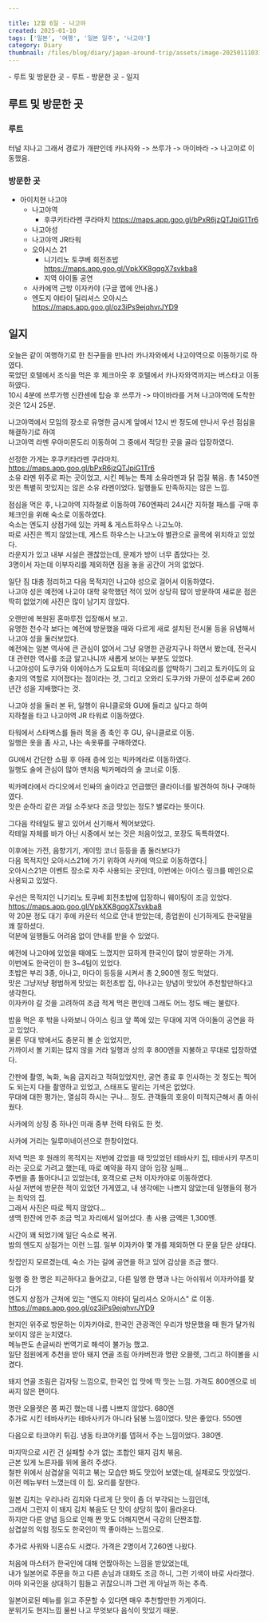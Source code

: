 ```yaml
---  
  
title: 12월 6일 - 나고야  
created: 2025-01-10  
tags: ['일본', '여행', '일본 일주', '나고야']  
category: Diary  
thumbnail: /files/blog/diary/japan-around-trip/assets/image-20250111031539339.png  
---  
```

  
  
<TableOfContents server:defer>  
- 루트 및 방문한 곳  
  - 루트  
  - 방문한 곳  
- 일지  
</TableOfContents>  
  
## 루트 및 방문한 곳  
  
### 루트  
  
터널 지나고 그래서 경로가 개판인데 카나자와 -> 쓰루가 -> 마이바라 -> 나고야로 이동했음.  
  
<ImageLoader src="/files/blog/diary/japan-around-trip/assets/image-20250110020825555.png" alt="image-20250110020825555" />  
  
### 방문한 곳  
  
- 아이치현 나고야  
  - 나고야역  
    - 후쿠키타라멘 쿠라마치 https://maps.app.goo.gl/bPxR6jzQTJpiG1Tr6  
  - 나고야성  
  - 나고야역 JR타워  
  - 오아시스 21  
    - 니기리노 토쿠베 회전초밥 https://maps.app.goo.gl/VpkXK8gqgX7svkba8  
    - 지역 아이돌 공연  
  - 사카에역 근방 이자카야 (구글 맵에 안나옴.)  
  - 엔도지 야타이 딜리셔스 오아시스 https://maps.app.goo.gl/oz3iPs9ejqhvrJYD9  
  
## 일지  
  
오늘은 같이 여행하기로 한 친구들을 만나러 카나자와에서 나고야역으로 이동하기로 하였다.  
묵었던 호텔에서 조식을 먹은 후 체크아웃 후 호텔에서 카나자와역까지는 버스타고 이동하였다.  
10시 4분에 쓰루가행 신칸센에 탑승 후 쓰루가 -> 마이바라를 거쳐 나고야역에 도착한 것은 12시 25분.  
  
나고야역에서 모임의 장소로 유명한 금시계 앞에서 12시 반 정도에 만나서 우선 점심을 해결하기로 하여  
나고야역 라멘 우아미몬도리 이동하여 그 중에서 적당한 곳을 골라 입장하였다.  
  
선정한 가게는 후쿠키타라멘 쿠라마치.  
https://maps.app.goo.gl/bPxR6jzQTJpiG1Tr6  
소유 라멘 위주로 파는 곳이었고, 시킨 메뉴는 특제 소유라멘과 닭 껍질 볶음. 총 1450엔  
맛은 특별히 맛있지는 않은 소유 라멘이었다. 일행들도 만족하지는 않은 느낌.  
  
<ImageLoader src="/files/blog/diary/japan-around-trip/assets/image-20250111024023185.png" alt="image-20250111024023185" />  
  
점심을 먹은 후, 나고야역 지하철로 이동하여 760엔짜리 24시간 지하철 패스를 구매 후 체크인을 위해 숙소로 이동하였다.  
숙소는 엔도지 상점가에 있는 카페 & 게스트하우스 나고노야.  
따로 사진은 찍지 않았는데, 게스트 하우스는 나고노야 별관으로 골목에 위치하고 있었다.  
라운지가 있고 내부 시설은 괜찮았는데, 문제가 방이 너무 좁았다는 것.  
3명이서 자는데 이부자리를 제외하면 짐을 놓을 공간이 거의 없었다.  
  
일단 짐 대충 정리하고 다음 목적지인 나고야 성으로 걸어서 이동하였다.  
나고야 성은 예전에 나고야 대학 유학했던 적이 있어 상당히 많이 방문하여 새로운 점은 딱히 없었기에 사진은 많이 남기지 않았다.  
  
오랜만에 복원된 혼마루전 입장해서 보고.  
유명한 천수각 보다는 예전에 방문했을 때와 다르게 새로 설치된 전시물 등을 유념해서 나고야 성을 둘러보았다.  
예전에는 일본 역사에 큰 관심이 없어서 그냥 유명한 관광지구나 하면서 봤는데, 전국시대 관련한 역사를 조금 알고나니까 새롭게 보이는 부분도 있었다.  
나고야성이 도쿠가와 이에야스가 도요토미 히데요리를 압박하기 그리고 토카이도의 요충지의 역할로 지어졌다는 점이라는 것, 그리고 오와리 도쿠가와 가문이 성주로써 260년간 성을 지배했다는 것.  
  
<ImageLoader src="/files/blog/diary/japan-around-trip/assets/image-20250111024922738.png" alt="image-20250111024922738" />  
  
<ImageLoader src="/files/blog/diary/japan-around-trip/assets/image-20250111024948618.png" alt="image-20250111024948618" />  
  
<ImageLoader src="/files/blog/diary/japan-around-trip/assets/image-20250111024958825.png" alt="image-20250111024958825" />  
  
나고야 성을 둘러 본 뒤, 일행이 유니클로와 GU에 들리고 싶다고 하여  
지하철을 타고 나고야역 JR 타워로 이동하였다.  
  
<ImageLoader src="/files/blog/diary/japan-around-trip/assets/image-20250111030000441.png" alt="image-20250111030000441" />  
  
타워에서 스타벅스를 들러 목을 좀 축인 후 GU, 유니클로로 이동.  
일행은 옷을 좀 사고, 나는 속옷류를 구매하였다.  
  
<ImageLoader src="/files/blog/diary/japan-around-trip/assets/image-20250111030034488.png" alt="image-20250111030034488" />  
  
GU에서 간단한 쇼핑 후 아래 층에 있는 빅카메라로 이동하였다.  
일행도 술에 관심이 많아 맨처음 빅카메라의 술 코너로 이동.  
  
빅카메라에서 라디오에서 인싸의 술이라고 언급했던 클라이너를 발견하여 하나 구매하였다.  
맛은 순하리 같은 과일 소주보다 조금 맛있는 정도? 별로라는 뜻이다.  
  
<ImageLoader src="/files/blog/diary/japan-around-trip/assets/image-20250111030238477.png" alt="image-20250111030238477" />  
  
그다음 칵테일도 팔고 있어서 신기해서 찍어보았다.  
칵테일 자체를 바가 아닌 시중에서 보는 것은 처음이었고, 포장도 독특하였다.  
  
<ImageLoader src="/files/blog/diary/japan-around-trip/assets/image-20250111030446636.png" alt="image-20250111030446636" />  
  
이후에는 가전, 음향기기, 게이밍 코너 등등을 좀 둘러보다가  
다음 목적지인 오아시스21에 가기 위하여 사카에 역으로 이동하였다.|  
오아시스21은 이벤트 장소로 자주 사용되는 곳인데, 이번에는 아이스 링크를 메인으로 사용되고 있었다.  
  
<ImageLoader src="/files/blog/diary/japan-around-trip/assets/image-20250111030818324.png" alt="image-20250111030818324" />  
  
우선은 목적지인 니기리노 토쿠베 회전초밥에 입장하니 웨이팅이 조금 있었다.  
 https://maps.app.goo.gl/VpkXK8gqgX7svkba8  
약 20분 정도 대기 후에 카운터 석으로 안내 받았는데, 종업원이 신기하게도 한국말을 꽤 잘하셨다.  
덕분에 일행들도 어려움 없이 안내를 받을 수 있었다.  
  
예전에 나고야에 있었을 때에도 느꼈지만 묘하게 한국인이 많이 방문하는 가게.  
이번에도 한국인이 한 3~4팀이 있었다.  
초밥은 부리 3종, 아나고, 마다이 등등을 시켜서 총 2,900엔 정도 먹었다.  
맛은 그냥저냥 평범하게 맛있는 회전초밥 집, 아나고는 양념이 맛있어 추천할만하다고 생각한다.  
이자카야 갈 것을 고려하여 조금 적게 먹은 편인데 그래도 어느 정도 배는 불렀다.  
  
<ImageLoader src="/files/blog/diary/japan-around-trip/assets/image-20250111031024391.png" alt="image-20250111031024391" />  
  
<ImageLoader src="/files/blog/diary/japan-around-trip/assets/image-20250111031249936.png" alt="image-20250111031249936" />  
  
밥을 먹은 후 밖을 나와보니 아이스 링크 앞 쪽에 있는 무대에 지역 아이돌이 공연을 하고 있었다.  
물론 무대 밖에서도 충분히 볼 순 있었지만,  
가까이서 볼 기회는 많지 않을 거라 일행과 상의 후 800엔을 지불하고 무대로 입장하였다.  
  
간판에 촬영, 녹화, 녹음 금지라고 적혀있었지만, 공연 종료 후 인사하는 것 정도는 찍어도 되는지 다들 촬영하고 있었고, 스태프도 말리는 기색은 없었다.  
무대에 대한 평가는, 열심히 하시는 구나... 정도. 관객들의 호응이 미적지근해서 좀 아쉬웠다.  
  
<ImageLoader src="/files/blog/diary/japan-around-trip/assets/image-20250111031539339.png" alt="image-20250111031539339" />  
  
사카에의 상징 중 하나인 미래 중부 전력 타워도 한 컷.  
  
<ImageLoader src="/files/blog/diary/japan-around-trip/assets/image-20250111031802926.png" alt="image-20250111031802926" />  
  
사카에 거리는 일루미네이션으로 한창이었다.  
  
<ImageLoader src="/files/blog/diary/japan-around-trip/assets/image-20250111031858518.png" alt="image-20250111031858518" />  
  
저녁 먹은 후 원래의 목적지는 저번에 갔었을 때 맛있었던 테바사키 집, 테바사키 무츠미 라는 곳으로 가려고 했는데, 따로 예약을 하지 않아 입장 실패...  
주변을 좀 돌아다니고 있었는데, 호객으로 근처 이자카야로 이동하였다.  
사실 저번에 방문한 적이 있었던 가게였고, 내 생각에는 나쁘지 않았는데 일행들의 평가는 최악의 집.  
그래서 사진은 따로 찍지 않았다...  
생맥 한잔에 안주 조금 먹고 자리에서 일어섰다. 총 사용 금액은 1,300엔.  
  
시간이 꽤 되었기에 일단 숙소로 복귀.  
밤의 엔도지 상점가는 이런 느낌. 일부 이자카야 몇 개를 제외하면 다 문을 닫은 상태다.  
  
<ImageLoader src="/files/blog/diary/japan-around-trip/assets/image-20250111032352455.png" alt="image-20250111032352455" />  
  
찻집인지 모르겠는데, 숙소 가는 길에 공연을 하고 있어 감상을 조금 했다.  
  
<ImageLoader src="/files/blog/diary/japan-around-trip/assets/image-20250111032430774.png" alt="image-20250111032430774" />  
  
일행 중 한 명은 피곤하다고 들어갔고, 다른 일행 한 명과 나는 아쉬워서 이자카야를 찾다가  
엔도지 상점가 근처에 있는 "엔도지 야타이 딜리셔스 오아시스" 로 이동.  
https://maps.app.goo.gl/oz3iPs9ejqhvrJYD9  
  
현지인 위주로 방문하는 이자카야로, 한국인 관광객인 우리가 방문했을 때 뭔가 달가워 보이지 않은 눈치였다.  
메뉴판도 손글씨라 번역기로 해석이 불가능 했고.  
일단 점원에게 추천을 받아 돼지 연골 조림 아카버전과 명란 오믈렛, 그리고 하이볼을 시켰다.  
  
<ImageLoader src="/files/blog/diary/japan-around-trip/assets/image-20250111032748376.png" alt="image-20250111032748376" />  
  
돼지 연골 조림은 감자탕 느낌으로, 한국인 입 맛에 딱 맛는 느낌. 가격도 800엔으로 비싸지 않은 편이다.  
  
<ImageLoader src="/files/blog/diary/japan-around-trip/assets/image-20250111032913443.png" alt="image-20250111032913443" />  
  
명란 오믈렛은 쫌 짜긴 했는데 나름 나쁘지 않았다. 680엔  
추가로 시킨 테바사키는 테바사키가 아니라 닭봉 느낌이었다. 맛은 좋았다. 550엔  
  
<ImageLoader src="/files/blog/diary/japan-around-trip/assets/image-20250111033302878.png" alt="image-20250111033302878" />  
  
다음으로 타코야키 튀김. 냉동 타코야키를 뎁혀서 주는 느낌이었다. 380엔.  
  
<ImageLoader src="/files/blog/diary/japan-around-trip/assets/image-20250111033431340.png" alt="image-20250111033431340" />  
  
마지막으로 시킨 건 실패할 수가 없는 조합인 돼지 김치 볶음.  
근본 있게 노른자를 위에 올려 주셨다.  
철판 위에서 삼겹살을 익히고 볶는 모습만 봐도 맛있어 보였는데, 실제로도 맛있었다.  
이전 메뉴부터 느꼈는데 이 집. 요리를 잘한다.  
  
일본 김치는 우리나라 김치와 다르게 단 맛이 좀 더 부각되는 느낌인데,  
그래서 그런지 이 돼지 김치 볶음도 단 맛이 상당히 많이 올라온다.  
하지만 다른 양념 등으로 인해 짠 맛도 더해지면서 극강의 단짠조합.  
삼겹살의 익힘 정도도 한국인이 딱 좋아하는 느낌으로.  
  
추가로 사워와 니혼슈도 시켰다. 가격은 2명이서 7,260엔 나왔다.  
  
<ImageLoader src="/files/blog/diary/japan-around-trip/assets/image-20250111033537510.png" alt="image-20250111033537510" />  
  
처음에 마스터가 한국인에 대해 언짢아하는 느낌을 받았었는데,  
내가 일본어로 주문을 하고 다른 손님과 대화도 조금 하니, 그런 기색이 바로 사라졌다.  
아마 외국인을 상대하기 힘들고 귀찮으니까 그런 게 아닐까 하는 추측.  
  
일본어로된 메뉴를 읽고 주문할 수 있다면 매우 추천할만한 가게이다.  
분위기도 현지느낌 물씬 나고 무엇보다 음식이 맛있기 때문.  
  
  
  
